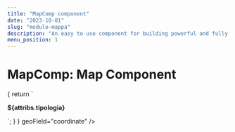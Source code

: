 ```yaml
---
title: "MapComp component"
date: "2023-10-01"
slug: "modulo-mappa"
description: "An easy to use component for building powerful and fully customizable maps"
menu_position: 1
---
```



# MapComp: Map Component


<div className="row">
  <div className="col-sm-12">
  <MapComp
  height="600px"
  baseLayers="OSM,EsriSatellite">
    <VectorLayer 
      name="Luogo di interesse"
      fitToContent={true}
      checked={true}
      dTable="w_luogo_di_interesse"
      popupTemplate={
        (attribs) => { return `<p><strong>${attribs.tipologia}</strong></p>`; }
      }
      geoField="coordinate"
    />
  </MapComp>
  </div>
</div>
